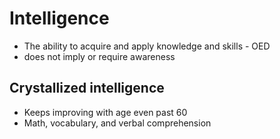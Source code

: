 # Intelligence
- The ability to acquire and apply knowledge and skills - OED
- does not imply or require awareness

## Crystallized intelligence
- Keeps improving with age even past 60
- Math, vocabulary, and verbal comprehension